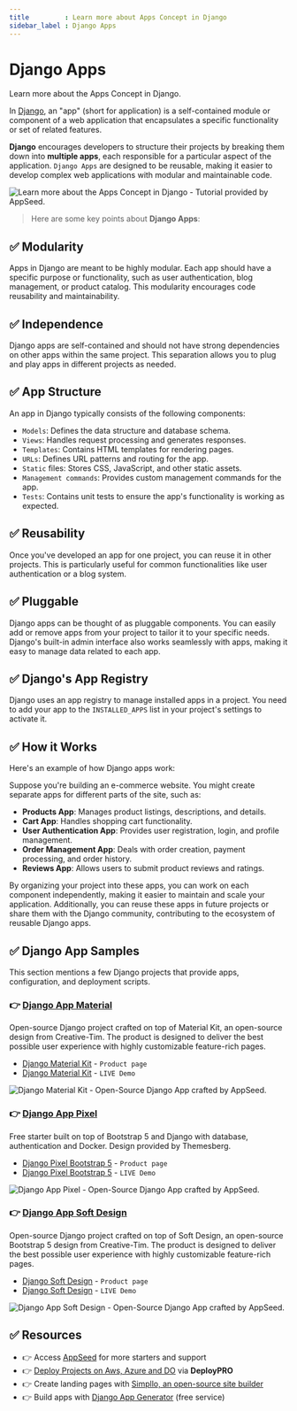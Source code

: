 ```yaml
---
title         : Learn more about Apps Concept in Django
sidebar_label : Django Apps
---
```


# Django Apps

<SubHeading>Learn more about the Apps Concept in Django.</SubHeading>

In [Django](https://www.djangoproject.com/), an "app" (short for application) is a self-contained module or component of a web application that encapsulates a specific functionality or set of related features. 

**Django** encourages developers to structure their projects by breaking them down into **multiple apps**, each responsible for a particular aspect of the application. 
`Django Apps` are designed to be reusable, making it easier to develop complex web applications with modular and maintainable code.

![Learn more about the Apps Concept in Django - Tutorial provided by AppSeed.](https://user-images.githubusercontent.com/51070104/268675023-54ea4ace-a8ad-442b-9b43-2ba12a6403ba.jpg)

> Here are some key points about **Django Apps**:

## ✅ **Modularity** 

Apps in Django are meant to be highly modular. Each app should have a specific purpose or functionality, such as user authentication, blog management, or product catalog. 
This modularity encourages code reusability and maintainability.

## ✅ **Independence** 

Django apps are self-contained and should not have strong dependencies on other apps within the same project. 
This separation allows you to plug and play apps in different projects as needed.

## ✅ **App Structure** 

An app in Django typically consists of the following components:

- `Models`: Defines the data structure and database schema.
- `Views`: Handles request processing and generates responses.
- `Templates`: Contains HTML templates for rendering pages.
- `URLs`: Defines URL patterns and routing for the app.
- `Static` files: Stores CSS, JavaScript, and other static assets.
- `Management commands`: Provides custom management commands for the app.
- `Tests`: Contains unit tests to ensure the app's functionality is working as expected.

## ✅ **Reusability** 

Once you've developed an app for one project, you can reuse it in other projects. This is particularly useful for common functionalities like user authentication or a blog system.

## ✅ **Pluggable** 

Django apps can be thought of as pluggable components. You can easily add or remove apps from your project to tailor it to your specific needs. Django's built-in admin interface also works seamlessly with apps, making it easy to manage data related to each app.

## ✅ **Django's App Registry** 

Django uses an app registry to manage installed apps in a project. You need to add your app to the `INSTALLED_APPS` list in your project's settings to activate it.

## ✅ How it Works 

Here's an example of how Django apps work:

Suppose you're building an e-commerce website. You might create separate apps for different parts of the site, such as:

- **Products App**: Manages product listings, descriptions, and details.
- **Cart App**: Handles shopping cart functionality.
- **User Authentication App**: Provides user registration, login, and profile management.
- **Order Management App**: Deals with order creation, payment processing, and order history.
- **Reviews App**: Allows users to submit product reviews and ratings.

By organizing your project into these apps, you can work on each component independently, making it easier to maintain and scale your application. 
Additionally, you can reuse these apps in future projects or share them with the Django community, contributing to the ecosystem of reusable Django apps.

## ✅ Django App Samples 

This section mentions a few Django projects that provide apps, configuration, and deployment scripts.

### 👉 [Django App Material](https://appseed.us/product/material-kit/django/)

Open-source Django project crafted on top of Material Kit, an open-source design from Creative-Tim. The product is designed to deliver the best possible user experience with highly customizable feature-rich pages.

- [Django Material Kit](https://appseed.us/product/material-kit/django/) - `Product page`
- [Django Material Kit](https://django-material-kit.appseed-srv1.com/) - `LIVE Demo`

![Django Material Kit - Open-Source Django App crafted by AppSeed.](https://github-production-user-asset-6210df.s3.amazonaws.com/51070104/271758871-11ca6a9b-36ca-4b03-b842-c8e81a2dbf5b.jpg)

### 👉 [Django App Pixel](https://appseed.us/product/pixel-bootstrap/django/)

Free starter built on top of Bootstrap 5 and Django with database, authentication and Docker. Design provided by Themesberg. 

- [Django Pixel Bootstrap 5](https://appseed.us/product/pixel-bootstrap/django/) - `Product page`
- [Django Pixel Bootstrap 5](https://django-pixel-lite.appseed-srv1.com/) - `LIVE Demo`

![Django App Pixel - Open-Source Django App crafted by AppSeed.](https://github-production-user-asset-6210df.s3.amazonaws.com/51070104/271758873-b86127ea-7bb5-40d1-9147-1ce9ceb6cd08.jpg)

### 👉 [Django App Soft Design](https://appseed.us/product/soft-ui-design/django/)

Open-source Django project crafted on top of Soft Design, an open-source Bootstrap 5 design from Creative-Tim. 
The product is designed to deliver the best possible user experience with highly customizable feature-rich pages.

- [Django Soft Design](https://appseed.us/product/soft-ui-design/django/) - `Product page`
- [Django Soft Design](https://django-soft-ui-free.appseed-srv1.com/) - `LIVE Demo`

![Django App Soft Design - Open-Source Django App crafted by AppSeed.](https://github-production-user-asset-6210df.s3.amazonaws.com/51070104/271758875-afa21f6e-0e80-4913-b64d-d918a1d4e05e.jpg) 

## ✅ Resources

- 👉 Access [AppSeed](https://appseed.us/) for more starters and support 
- 👉 [Deploy Projects on Aws, Azure and DO](https://www.docs.deploypro.dev/) via **DeployPRO**
- 👉 Create landing pages with [Simpllo, an open-source site builder](https://www.simpllo.com/)
- 👉 Build apps with [Django App Generator](https://app-generator.dev/django/) (free service)
